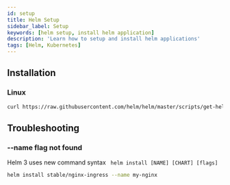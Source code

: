 ```yaml
---
id: setup
title: Helm Setup
sidebar_label: Setup
keywords: [helm setup, install helm application]
description: 'Learn how to setup and install helm applications'
tags: [Helm, Kubernetes]
---
```


## Installation

### Linux

```bash
curl https://raw.githubusercontent.com/helm/helm/master/scripts/get-helm-3 | bash
```

## Troubleshooting

### --name flag not found

Helm 3 uses new command syntax ` helm install [NAME] [CHART] [flags]`

```bash
helm install stable/nginx-ingress --name my-nginx
```
